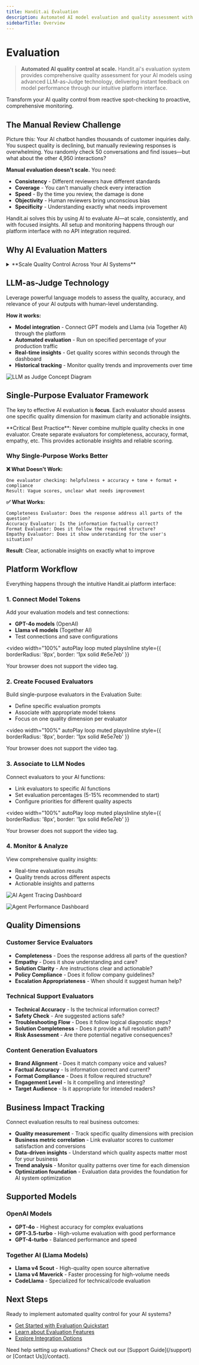 ```yaml
---
title: Handit.ai Evaluation
description: Automated AI model evaluation and quality assessment with LLM-as-Judge technology.
sidebarTitle: Overview
---
```



# Evaluation

> **Automated AI quality control at scale.** Handit.ai's evaluation system provides comprehensive quality assessment for your AI models using advanced LLM-as-Judge technology, delivering instant feedback on model performance through our intuitive platform interface.

Transform your AI quality control from reactive spot-checking to proactive, comprehensive monitoring.

## The Manual Review Challenge

Picture this: Your AI chatbot handles thousands of customer inquiries daily. You suspect quality is declining, but manually reviewing responses is overwhelming. You randomly check 50 conversations and find issues—but what about the other 4,950 interactions?

**Manual evaluation doesn't scale.** You need:
- **Consistency** - Different reviewers have different standards
- **Coverage** - You can't manually check every interaction  
- **Speed** - By the time you review, the damage is done
- **Objectivity** - Human reviewers bring unconscious bias
- **Specificity** - Understanding exactly what needs improvement

<Callout type="info">
  Handit.ai solves this by using AI to evaluate AI—at scale, consistently, and with focused insights. All setup and monitoring happens through our platform interface with no API integration required.
</Callout>

## Why AI Evaluation Matters

<details>
<summary>**Scale Quality Control Across Your AI Systems**</summary>

- **Automated assessment** - Evaluate thousands of AI responses automatically
- **Consistent standards** - Remove human bias and subjectivity from evaluation
- **Real-time feedback** - Get immediate quality scores on live production data
- **Focused insights** - Single-purpose evaluators provide actionable feedback
- **Performance tracking** - Monitor model quality trends over time
- **Streamlined workflow** - Reduce manual review burden while maintaining high standards

**Ready to upgrade from spot-checking to comprehensive quality control?**

</details>

## LLM-as-Judge Technology

Leverage powerful language models to assess the quality, accuracy, and relevance of your AI outputs with human-level understanding.

**How it works:**
- **Model integration** - Connect GPT models and Llama (via Together AI) through the platform
- **Automated evaluation** - Run on specified percentage of your production traffic
- **Real-time insights** - Get quality scores within seconds through the dashboard
- **Historical tracking** - Monitor quality trends and improvements over time

![LLM as Judge Concept Diagram](/assets/llm_as_judge/llm_as_judge.png)

## Single-Purpose Evaluator Framework

The key to effective AI evaluation is **focus**. Each evaluator should assess one specific quality dimension for maximum clarity and actionable insights.

<Callout type="warning">
  **Critical Best Practice**: Never combine multiple quality checks in one evaluator. Create separate evaluators for completeness, accuracy, format, empathy, etc. This provides actionable insights and reliable scoring.
</Callout>

### Why Single-Purpose Works Better

**❌ What Doesn't Work:**
```
One evaluator checking: helpfulness + accuracy + tone + format + compliance
Result: Vague scores, unclear what needs improvement
```

**✅ What Works:**
```
Completeness Evaluator: Does the response address all parts of the question?
Accuracy Evaluator: Is the information factually correct?
Format Evaluator: Does it follow the required structure?
Empathy Evaluator: Does it show understanding for the user's situation?
```

**Result**: Clear, actionable insights on exactly what to improve

## Platform Workflow

Everything happens through the intuitive Handit.ai platform interface:

### 1. Connect Model Tokens
Add your evaluation models and test connections:
- **GPT-4o models** (OpenAI) 
- **Llama v4 models** (Together AI)
- Test connections and save configurations

<video 
  width="100%" 
  autoPlay 
  loop 
  muted 
  playsInline
  style={{ borderRadius: '8px', border: '1px solid #e5e7eb' }}
>
  <source src="/assets/quickstart/model_token.mp4" type="video/mp4" />
  Your browser does not support the video tag.
</video>

### 2. Create Focused Evaluators
Build single-purpose evaluators in the Evaluation Suite:
- Define specific evaluation prompts
- Associate with appropriate model tokens
- Focus on one quality dimension per evaluator

<video 
  width="100%" 
  autoPlay 
  loop 
  muted 
  playsInline
  style={{ borderRadius: '8px', border: '1px solid #e5e7eb' }}
>
  <source src="/assets/quickstart/evaluator_creation.mp4" type="video/mp4" />
  Your browser does not support the video tag.
</video>

### 3. Associate to LLM Nodes
Connect evaluators to your AI functions:
- Link evaluators to specific AI functions
- Set evaluation percentages (5-15% recommended to start)
- Configure priorities for different quality aspects

<video 
  width="100%" 
  autoPlay 
  loop 
  muted 
  playsInline
  style={{ borderRadius: '8px', border: '1px solid #e5e7eb' }}
>
  <source src="/assets/quickstart/associate_evaluator.mp4" type="video/mp4" />
  Your browser does not support the video tag.
</video>

### 4. Monitor & Analyze
View comprehensive quality insights:
- Real-time evaluation results
- Quality trends across different aspects
- Actionable insights and patterns

![AI Agent Tracing Dashboard](/assets/overview/tracing.png)

![Agent Performance Dashboard](/assets/overview/general-handit.png)

## Quality Dimensions

### Customer Service Evaluators
- **Completeness** - Does the response address all parts of the question?
- **Empathy** - Does it show understanding and care?
- **Solution Clarity** - Are instructions clear and actionable?
- **Policy Compliance** - Does it follow company guidelines?
- **Escalation Appropriateness** - When should it suggest human help?

### Technical Support Evaluators
- **Technical Accuracy** - Is the technical information correct?
- **Safety Check** - Are suggested actions safe?
- **Troubleshooting Flow** - Does it follow logical diagnostic steps?
- **Solution Completeness** - Does it provide a full resolution path?
- **Risk Assessment** - Are there potential negative consequences?

### Content Generation Evaluators
- **Brand Alignment** - Does it match company voice and values?
- **Factual Accuracy** - Is information correct and current?
- **Format Compliance** - Does it follow required structure?
- **Engagement Level** - Is it compelling and interesting?
- **Target Audience** - Is it appropriate for intended readers?

## Business Impact Tracking

Connect evaluation results to real business outcomes:

- **Quality measurement** - Track specific quality dimensions with precision  
- **Business metric correlation** - Link evaluator scores to customer satisfaction and conversions
- **Data-driven insights** - Understand which quality aspects matter most for your business
- **Trend analysis** - Monitor quality patterns over time for each dimension
- **Optimization foundation** - Evaluation data provides the foundation for AI system optimization

## Supported Models

### OpenAI Models
- **GPT-4o** - Highest accuracy for complex evaluations
- **GPT-3.5-turbo** - High-volume evaluation with good performance
- **GPT-4-turbo** - Balanced performance and speed

### Together AI (Llama Models)
- **Llama v4 Scout** - High-quality open source alternative
- **Llama v4 Maverick** - Faster processing for high-volume needs
- **CodeLlama** - Specialized for technical/code evaluation

## Next Steps

Ready to implement automated quality control for your AI systems?

- [Get Started with Evaluation Quickstart](/evaluation/quickstart)
- [Learn about Evaluation Features](/evaluation/features)
- [Explore Integration Options](/evaluation/integration)

<Callout type="success">
  Need help setting up evaluations? Check out our [Support Guide](/support) or [Contact Us](/contact).
</Callout> 